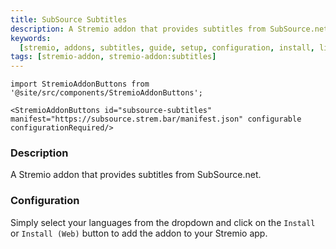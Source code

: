 ```yaml
---
title: SubSource Subtitles
description: A Stremio addon that provides subtitles from SubSource.net.
keywords:
  [stremio, addons, subtitles, guide, setup, configuration, install, link]
tags: [stremio-addon, stremio-addon:subtitles]
---
```


```mdx-code-block
import StremioAddonButtons from '@site/src/components/StremioAddonButtons';

<StremioAddonButtons id="subsource-subtitles" manifest="https://subsource.strem.bar/manifest.json" configurable configurationRequired/>
```

<h3>Description</h3>

A Stremio addon that provides subtitles from SubSource.net.

<h3>Configuration</h3>

Simply select your languages from the dropdown and click on the `Install` or `Install (Web)` button to add the addon to your Stremio app.
